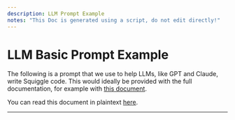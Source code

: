 ```yaml
---
description: LLM Prompt Example
notes: "This Doc is generated using a script, do not edit directly!"
---
```



# LLM Basic Prompt Example

The following is a prompt that we use to help LLMs, like GPT and Claude, write Squiggle code. This would ideally be provided with the full documentation, for example with [this document](/llms/documentationBundle.markdown). 

You can read this document in plaintext [here](https://raw.githubusercontent.com/quantified-uncertainty/squiggle/refs/heads/main/packages/website/src/mdx/basicPrompt.mdx).

---

<BasicPrompt />
